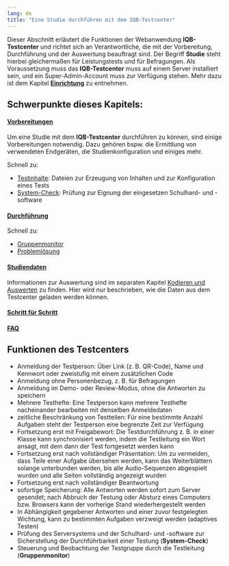 ```yaml
---
lang: de
title: "Eine Studie durchführen mit dem IQB-Testcenter"
---
```


Dieser Abschnitt erläutert die Funktionen der Webanwendung **IQB-Testcenter** und richtet sich an Verantwortliche, die mit der Vorbereitung, Durchführung und der Auswertung beauftragt sind. Der Begriff **Studie** steht hierbei gleichermaßen für Leistungstests und für Befragungen. Als Voraussetzung muss das **IQB-Testcenter** muss auf einem Server installiert sein, und ein Super-Admin-Account muss zur Verfügung stehen. Mehr dazu ist dem Kapitel [**Einrichtung**](/setup/index.qmd) zu entnehmen.

## Schwerpunkte dieses Kapitels:

#### [Vorbereitungen](preparation/index.qmd)

Um eine Studie mit dem **IQB-Testcenter** durchführen zu können, sind einige Vorbereitungen notwendig. Dazu gehören bspw. die Ermittlung von verwendeten Endgeräten, die Studienkonfiguration und einiges mehr.

Schnell zu:

* [Testinhalte](preparation/test-files/index.qmd): Dateien zur Erzeugung von Inhalten und zur Konfiguration eines Tests 
* [System-Check](preparation/system-check/index.qmd): Prüfung zur Eignung der eingesetzen Schulhard- und -software

#### [Durchführung](/study-run/run/index.qmd)

Schnell zu:

* [Gruppenmonitor](run/groupmon/index.qmd)
* [Problemlösung](run/support.qmd)

#### [Studiendaten](/study-run/study-data/index.qmd)

Informationen zur Auswertung sind im separaten Kapitel [Kodieren und Auswerten](/coding/index.qmd) zu finden. Hier wird nur beschrieben, wie die Daten aus dem Testcenter geladen werden können.

#### [Schritt für Schritt](/study-run/step-by-step/index.qmd)

#### [FAQ](/study-run/faq/index.qmd)

## Funktionen des Testcenters

* Anmeldung der Testperson: Über Link (z. B. QR-Code), Name und Kennwort oder zweistufig mit einem zusätzlichen Code
* Anmeldung ohne Personenbezug, z. B. für Befragungen
* Anmeldung im Demo- oder Review-Modus, ohne die Antworten zu speichern
* Mehrere Testhefte: Eine Testperson kann mehrere Testhefte nacheinander bearbeiten mit denselben Anmeldedaten
* zeitliche Beschränkung von Testteilen: Für eine bestimmte Anzahl Aufgaben steht der Testperson eine begrenzte Zeit zur Verfügung
* Fortsetzung erst mit Freigabewort: Die Testdurchführung z. B. in einer Klasse kann synchronisiert werden, indem die Testleitung ein Wort ansagt, mit dem dann der Test fortgesetzt werden kann
* Fortsetzung erst nach vollständiger Präsentation: Um zu vermeiden, dass Teile einer Aufgabe übersehen werden, kann das Weiterblättern solange unterbunden werden, bis alle Audio-Sequenzen abgespielt wurden und alle Seiten vollständig angezeigt wurden
* Fortsetzung erst nach vollständiger Beantwortung
* sofortige Speicherung: Alle Antworten werden sofort zum Server gesendet; nach Abbruch der Testung oder Absturz eines Computers bzw. Browsers kann der vorherige Stand wiederhergestellt werden
* In Abhängigkeit gegebener Antworten und einer zuvor festgelegten Wichtung, kann zu bestimmten Aufgaben verzweigt werden (adaptives Testen)
* Prüfung des Serversystems und der Schulhard- und -software zur Sicherstellung der Durchführbarkeit einer Testung (**System-Check**)
* Steuerung und Beobachtung der Testgruppe durch die Testleitung (**Gruppenmonitor**)

